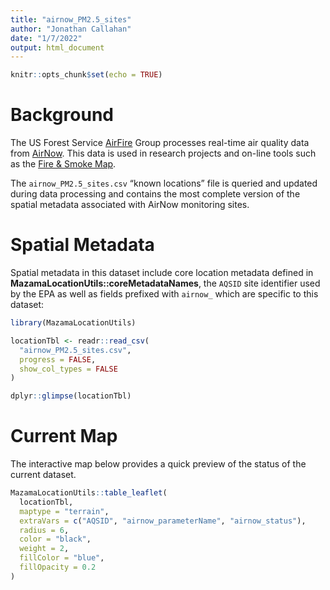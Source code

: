 ```yaml
---
title: "airnow_PM2.5_sites"
author: "Jonathan Callahan"
date: "1/7/2022"
output: html_document
---
```


```r
knitr::opts_chunk$set(echo = TRUE)
```

# Background

The US Forest Service [AirFire](https://portal.airfire.org) Group processes
real-time air quality data from [AirNow](https://portal.airfire.org). This 
data is used in research projects and on-line tools such as the 
[Fire & Smoke Map](https://fire.airnow.gov).

The `airnow_PM2.5_sites.csv` "known locations" file is queried and updated
during data processing and contains the most complete version of the spatial 
metadata associated with AirNow monitoring sites.

# Spatial Metadata

Spatial metadata in this dataset include core location metadata defined in 
**MazamaLocationUtils::coreMetadataNames**, the `AQSID` site identifier used by the
EPA as well as fields prefixed with `airnow_` which are specific to this dataset:

```r
library(MazamaLocationUtils)

locationTbl <- readr::read_csv(
  "airnow_PM2.5_sites.csv",
  progress = FALSE,
  show_col_types = FALSE
)

dplyr::glimpse(locationTbl)
```

# Current Map

The interactive map below provides a quick preview of the status of the current
dataset.

```r
MazamaLocationUtils::table_leaflet(
  locationTbl,
  maptype = "terrain",
  extraVars = c("AQSID", "airnow_parameterName", "airnow_status"),
  radius = 6,
  color = "black",
  weight = 2,
  fillColor = "blue",
  fillOpacity = 0.2  
)

```
